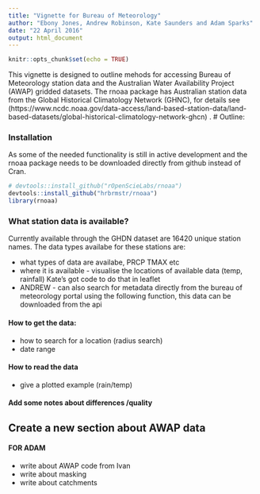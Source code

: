 ```yaml
---
title: "Vignette for Bureau of Meteorology"
author: "Ebony Jones, Andrew Robinson, Kate Saunders and Adam Sparks"
date: "22 April 2016"
output: html_document
---
```


```r
knitr::opts_chunk$set(echo = TRUE)
```

This vignette is designed to outline mehods for accessing Bureau of Meteorology station data and the Australian Water Availability Project (AWAP) gridded datasets. The rnoaa package has Australian station data from the Global Historical Climatology Network (GHNC), for details see (https://www.ncdc.noaa.gov/data-access/land-based-station-data/land-based-datasets/global-historical-climatology-network-ghcn) .
# Outline:

### Installation

As some of the needed functionality is still in active development and the rnoaa package needs to be downloaded directly from github instead of Cran.

```r
# devtools::install_github("rOpenScieLabs/rnoaa")
devtools::install_github("hrbrmstr/rnoaa")
library(rnoaa)
```

### What station data is available?

Currently available through the GHDN dataset are 16420 unique station names. The data types availabe for these stations are:

<!-- ```{r, echo = T} -->
<!-- unique(oz_stations$element) -->

<!-- Data type | Description -->
<!-- ------------- | ------------- -->
<!-- PRCP | Stuff -->
<!-- DAPR | Stuff  -->
<!-- DWPR | Stuff  -->
<!-- MDPR | Stuff -->
<!-- TMAX | Stuff -->
<!-- TMIN | Stuff -->
<!-- DATX | Stuff -->
<!-- MDTX | Stuff -->
<!-- DATN | Stuff -->
<!-- MDTN | Stuff -->
<!-- TAVG | Stuff -->
<!-- SNWD | Stuff -->

<!-- ``` -->


* what types of data are availabe, PRCP TMAX etc
* where it is available - visualise the locations of available data (temp, rainfall) Kate's got code to do that in leaflet
* ANDREW - can also search for metadata directly from the bureau of meteorology portal using the following function, this data can be downloaded from the api

#### How to get the data:
* how to search for a location (radius search)
* date range

#### How to read the data 
* give a plotted example  (rain/temp)

#### Add some notes about differences /quality

## Create a new section about AWAP data

#### FOR ADAM
* write about AWAP code from Ivan
* write about masking
* write about catchments
